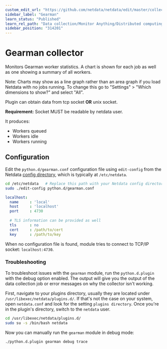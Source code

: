 ```yaml
---
custom_edit_url: "https://github.com/netdata/netdata/edit/master/collectors/python.d.plugin/gearman/README.md"
sidebar_label: "Gearman"
learn_status: "Published"
learn_rel_path: "Data collection/Monitor Anything/Distributed computing"
sidebar_position: "314201"
---
```



# Gearman collector

Monitors Gearman worker statistics. A chart is shown for each job as well as one showing a summary of all workers.

Note: Charts may show as a line graph rather than an area 
graph if you load Netdata with no jobs running. To change 
this go to "Settings" > "Which dimensions to show?" and 
select "All".

Plugin can obtain data from tcp socket **OR** unix socket.

**Requirement:**
Socket MUST be readable by netdata user.

It produces:

 * Workers queued
 * Workers idle
 * Workers running

## Configuration

Edit the `python.d/gearman.conf` configuration file using `edit-config` from the Netdata [config
directory](/docs/getting-started/manage-and-configure/configuration), which is typically at `/etc/netdata`.

```bash
cd /etc/netdata   # Replace this path with your Netdata config directory, if different
sudo ./edit-config python.d/gearman.conf
```

```yaml
localhost:
  name     : 'local'
  host     : 'localhost'
  port     : 4730
  
  # TLS information can be provided as well
  tls      : no
  cert     : /path/to/cert
  key      : /path/to/key
```

When no configuration file is found, module tries to connect to TCP/IP socket: `localhost:4730`.

### Troubleshooting

To troubleshoot issues with the `gearman` module, run the `python.d.plugin` with the debug option enabled. The 
output will give you the output of the data collection job or error messages on why the collector isn't working.

First, navigate to your plugins directory, usually they are located under `/usr/libexec/netdata/plugins.d/`. If that's 
not the case on your system, open `netdata.conf` and look for the setting `plugins directory`. Once you're in the 
plugin's directory, switch to the `netdata` user.

```bash
cd /usr/libexec/netdata/plugins.d/
sudo su -s /bin/bash netdata
```

Now you can manually run the `gearman` module in debug mode:

```bash
./python.d.plugin gearman debug trace
```

